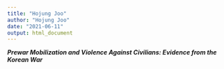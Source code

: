 ```yaml
---
title: "Hojung Joo"
author: "Hojung Joo"
date: "2021-06-11"
output: html_document
---
```


***Prewar Mobilization and Violence Against Civilians: Evidence from the Korean War***